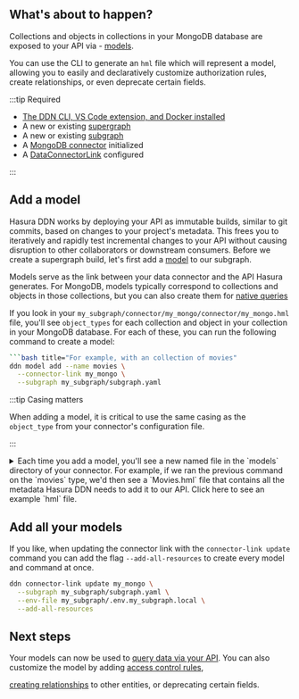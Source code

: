 ## What's about to happen?

Collections and objects in collections in your MongoDB database are exposed to your API via -
[models](/supergraph-modeling/models).

You can use the CLI to generate an `hml` file which will represent a model, allowing you to easily and declaratively
customize authorization rules, create relationships, or even deprecate certain fields.

:::tip Required

- [The DDN CLI, VS Code extension, and Docker installed](/getting-started/prerequisites)
- A new or existing [supergraph](/getting-started/init-supergraph)
- A new or existing [subgraph](/getting-started/init-subgraph)
- A [MongoDB connector](/getting-started/03-connect-to-data/connect-a-source) initialized
- A [DataConnectorLink](/getting-started/03-connect-to-data/02-create-source-metadata.mdx) configured

:::

## Add a model

Hasura DDN works by deploying your API as immutable builds, similar to git commits, based on changes to your project's
metadata. This frees you to iteratively and rapidly test incremental changes to your API without causing disruption
to other collaborators or downstream consumers. Before we create a supergraph build, let's first add a
[model](supergraph-modeling/models/) to our subgraph.

Models serve as the link between your data connector and the API Hasura generates. For MongoDB, models typically
correspond to collections and objects in those collections, but you can also create them for
[native queries](connectors/mongodb/native-queries/)

If you look in your `my_subgraph/connector/my_mongo/connector/my_mongo.hml` file, you'll see `object_types` for each
collection and object in your collection in your MongoDB database. For each of these, you can run the following command
to create a model:

```bash
```bash title="For example, with an collection of movies"
ddn model add --name movies \
  --connector-link my_mongo \
  --subgraph my_subgraph/subgraph.yaml
```

:::tip Casing matters

When adding a model, it is critical to use the same casing as the `object_type` from your connector's configuration
file.

:::

<details>
  <summary>
    Each time you add a model, you'll see a new named file in the `models` directory of your connector. For example, if
    we ran the previous command on the `movies` type, we'd then see a `Movies.hml` file that contains all the metadata
    Hasura DDN needs to add it to our API. Click here to see an example `hml` file.
  </summary>

```yaml
# Movies.hml
---
kind: ObjectType
version: v1
definition:
  name: MoviesAwards
  fields:
    - name: nominations
      type: Int
    - name: text
      type: String
    - name: wins
      type: Int
  graphql:
    typeName: MySubgraph_MoviesAwards
    inputTypeName: MySubgraph_MoviesAwardsInput
  dataConnectorTypeMapping:
    - dataConnectorName: my_mongo
      dataConnectorObjectType: movies_awards

---
kind: TypePermissions
version: v1
definition:
  typeName: MoviesAwards
  permissions:
    - role: admin
      output:
        allowedFields:
          - nominations
          - text
          - wins

---
kind: ObjectType
version: v1
definition:
  name: MoviesImdb
  fields:
    - name: id
      type: Int
    - name: rating
      type: Double
    - name: votes
      type: Int
  graphql:
    typeName: MySubgraph_MoviesImdb
    inputTypeName: MySubgraph_MoviesImdbInput
  dataConnectorTypeMapping:
    - dataConnectorName: my_mongo
      dataConnectorObjectType: movies_imdb

---
kind: TypePermissions
version: v1
definition:
  typeName: MoviesImdb
  permissions:
    - role: admin
      output:
        allowedFields:
          - id
          - rating
          - votes

---
kind: ObjectType
version: v1
definition:
  name: MoviesTomatoesCritic
  fields:
    - name: meter
      type: Int
    - name: numReviews
      type: Int
    - name: rating
      type: Double
  graphql:
    typeName: MySubgraph_MoviesTomatoesCritic
    inputTypeName: MySubgraph_MoviesTomatoesCriticInput
  dataConnectorTypeMapping:
    - dataConnectorName: my_mongo
      dataConnectorObjectType: movies_tomatoes_critic

---
kind: TypePermissions
version: v1
definition:
  typeName: MoviesTomatoesCritic
  permissions:
    - role: admin
      output:
        allowedFields:
          - meter
          - numReviews
          - rating

---
kind: ObjectType
version: v1
definition:
  name: MoviesTomatoesViewer
  fields:
    - name: meter
      type: Int
    - name: numReviews
      type: Int
    - name: rating
      type: Double
  graphql:
    typeName: MySubgraph_MoviesTomatoesViewer
    inputTypeName: MySubgraph_MoviesTomatoesViewerInput
  dataConnectorTypeMapping:
    - dataConnectorName: my_mongo
      dataConnectorObjectType: movies_tomatoes_viewer

---
kind: TypePermissions
version: v1
definition:
  typeName: MoviesTomatoesViewer
  permissions:
    - role: admin
      output:
        allowedFields:
          - meter
          - numReviews
          - rating

---
kind: ObjectType
version: v1
definition:
  name: MoviesTomatoes
  fields:
    - name: boxOffice
      type: String
    - name: consensus
      type: String
    - name: critic
      type: MoviesTomatoesCritic
    - name: dvd
      type: Date
    - name: fresh
      type: Int
    - name: lastUpdated
      type: Date
    - name: production
      type: String
    - name: rotten
      type: Int
    - name: viewer
      type: MoviesTomatoesViewer
    - name: website
      type: String
  graphql:
    typeName: MySubgraph_MoviesTomatoes
    inputTypeName: MySubgraph_MoviesTomatoesInput
  dataConnectorTypeMapping:
    - dataConnectorName: my_mongo
      dataConnectorObjectType: movies_tomatoes

---
kind: TypePermissions
version: v1
definition:
  typeName: MoviesTomatoes
  permissions:
    - role: admin
      output:
        allowedFields:
          - boxOffice
          - consensus
          - critic
          - dvd
          - fresh
          - lastUpdated
          - production
          - rotten
          - viewer
          - website

---
kind: ObjectType
version: v1
definition:
  name: Movies
  fields:
    - name: id
      type: ObjectId
    - name: awards
      type: MoviesAwards
    - name: cast
      type: '[String!]'
    - name: countries
      type: '[String!]'
    - name: directors
      type: '[String!]'
    - name: fullplot
      type: String
    - name: genres
      type: '[String!]'
    - name: imdb
      type: MoviesImdb
    - name: languages
      type: '[String!]'
    - name: lastupdated
      type: String
    - name: metacritic
      type: Int
    - name: numMflixComments
      type: Int
    - name: plot
      type: String
    - name: poster
      type: String
    - name: rated
      type: String
    - name: released
      type: Date
    - name: runtime
      type: Int
    - name: title
      type: String
    - name: tomatoes
      type: MoviesTomatoes
    - name: type
      type: String
    - name: writers
      type: '[String!]'
    - name: year
      type: ExtendedJson
  graphql:
    typeName: MySubgraph_Movies
    inputTypeName: MySubgraph_MoviesInput
  dataConnectorTypeMapping:
    - dataConnectorName: my_mongo
      dataConnectorObjectType: movies
      fieldMapping:
        id:
          column:
            name: _id
        awards:
          column:
            name: awards
        cast:
          column:
            name: cast
        countries:
          column:
            name: countries
        directors:
          column:
            name: directors
        fullplot:
          column:
            name: fullplot
        genres:
          column:
            name: genres
        imdb:
          column:
            name: imdb
        languages:
          column:
            name: languages
        lastupdated:
          column:
            name: lastupdated
        metacritic:
          column:
            name: metacritic
        numMflixComments:
          column:
            name: num_mflix_comments
        plot:
          column:
            name: plot
        poster:
          column:
            name: poster
        rated:
          column:
            name: rated
        released:
          column:
            name: released
        runtime:
          column:
            name: runtime
        title:
          column:
            name: title
        tomatoes:
          column:
            name: tomatoes
        type:
          column:
            name: type
        writers:
          column:
            name: writers
        year:
          column:
            name: year

---
kind: TypePermissions
version: v1
definition:
  typeName: Movies
  permissions:
    - role: admin
      output:
        allowedFields:
          - id
          - awards
          - cast
          - countries
          - directors
          - fullplot
          - genres
          - imdb
          - languages
          - lastupdated
          - metacritic
          - numMflixComments
          - plot
          - poster
          - rated
          - released
          - runtime
          - title
          - tomatoes
          - type
          - writers
          - year

---
kind: ObjectBooleanExpressionType
version: v1
definition:
  name: MoviesBoolExp
  objectType: Movies
  dataConnectorName: my_mongo
  dataConnectorObjectType: movies
  comparableFields:
    - fieldName: id
      operators:
        enableAll: true
    - fieldName: awards
      operators:
        enableAll: true
    - fieldName: cast
      operators:
        enableAll: true
    - fieldName: countries
      operators:
        enableAll: true
    - fieldName: directors
      operators:
        enableAll: true
    - fieldName: fullplot
      operators:
        enableAll: true
    - fieldName: genres
      operators:
        enableAll: true
    - fieldName: imdb
      operators:
        enableAll: true
    - fieldName: languages
      operators:
        enableAll: true
    - fieldName: lastupdated
      operators:
        enableAll: true
    - fieldName: metacritic
      operators:
        enableAll: true
    - fieldName: numMflixComments
      operators:
        enableAll: true
    - fieldName: plot
      operators:
        enableAll: true
    - fieldName: poster
      operators:
        enableAll: true
    - fieldName: rated
      operators:
        enableAll: true
    - fieldName: released
      operators:
        enableAll: true
    - fieldName: runtime
      operators:
        enableAll: true
    - fieldName: title
      operators:
        enableAll: true
    - fieldName: tomatoes
      operators:
        enableAll: true
    - fieldName: type
      operators:
        enableAll: true
    - fieldName: writers
      operators:
        enableAll: true
    - fieldName: year
      operators:
        enableAll: true
  graphql:
    typeName: MySubgraph_MoviesBoolExp

---
kind: Model
version: v1
definition:
  name: Movies
  objectType: Movies
  source:
    dataConnectorName: my_mongo
    collection: movies
  filterExpressionType: MoviesBoolExp
  orderableFields:
    - fieldName: id
      orderByDirections:
        enableAll: true
    - fieldName: awards
      orderByDirections:
        enableAll: true
    - fieldName: cast
      orderByDirections:
        enableAll: true
    - fieldName: countries
      orderByDirections:
        enableAll: true
    - fieldName: directors
      orderByDirections:
        enableAll: true
    - fieldName: fullplot
      orderByDirections:
        enableAll: true
    - fieldName: genres
      orderByDirections:
        enableAll: true
    - fieldName: imdb
      orderByDirections:
        enableAll: true
    - fieldName: languages
      orderByDirections:
        enableAll: true
    - fieldName: lastupdated
      orderByDirections:
        enableAll: true
    - fieldName: metacritic
      orderByDirections:
        enableAll: true
    - fieldName: numMflixComments
      orderByDirections:
        enableAll: true
    - fieldName: plot
      orderByDirections:
        enableAll: true
    - fieldName: poster
      orderByDirections:
        enableAll: true
    - fieldName: rated
      orderByDirections:
        enableAll: true
    - fieldName: released
      orderByDirections:
        enableAll: true
    - fieldName: runtime
      orderByDirections:
        enableAll: true
    - fieldName: title
      orderByDirections:
        enableAll: true
    - fieldName: tomatoes
      orderByDirections:
        enableAll: true
    - fieldName: type
      orderByDirections:
        enableAll: true
    - fieldName: writers
      orderByDirections:
        enableAll: true
    - fieldName: year
      orderByDirections:
        enableAll: true
  graphql:
    selectMany:
      queryRootField: mySubgraph_movies
    selectUniques: []
    orderByExpressionType: MySubgraph_MoviesOrderBy

---
kind: ModelPermissions
version: v1
definition:
  modelName: Movies
  permissions:
    - role: admin
      select:
        filter: null
```

</details>

## Add all your models

If you like, when updating the connector link with the `connector-link update` command you can add the flag
`--add-all-resources` to create every model and command at once.

```bash
ddn connector-link update my_mongo \
  --subgraph my_subgraph/subgraph.yaml \
  --env-file my_subgraph/.env.my_subgraph.local \
  --add-all-resources
```

## Next steps

Your models can now be used to [query data via your API](/getting-started/build-your-api). You
can also customize the model by adding [access control rules](/getting-started/add-permissions),

[creating relationships](/getting-started/create-a-relationship) to other entities, or deprecating certain fields.

